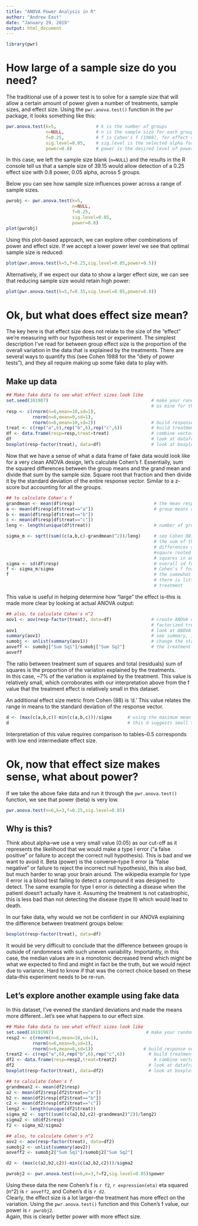 ---
title: "ANOVA Power Analysis in R"
author: "Andrew East"
date: "January 29, 2019"
output: html_document
---

```{r library, echo=F}
library(pwr)
```

# How large of a sample size do you need?

The traditional use of a power test is to solve for a sample size that will allow a certain amount of power given a number of treatments, sample sizes, and effect size.  Using the `pwr.anova.test()` function in the `pwr` package, it looks something like this:

```{r pwr test from package}
pwr.anova.test(k=5,               # k is the number of groups
               n=NULL,            # n is the sample size for each group
               f=0.25,            # f is Cohen's f (1988), for effect size
               sig.level=0.05,    # sig.level is the selected alpha for your hypothesis test
               power=0.8)         # power is the desired level of power (beta)
```

In this case, we left the sample size blank (`n=NULL`) and the results in the R console tell us that a sample size of 39.15 would allow detection of a 0.25 effect size with 0.8 power, 0.05 alpha, across 5 groups.

Below you can see how sample size influences power across a range of sample sizes.
```{r plot of power test, fig.height=5,fig.width=5, results="hold"}
pwrobj <- pwr.anova.test(k=5,               
                         n=NULL,               
                         f=0.25,            
                         sig.level=0.05,   
                         power=0.8)
plot(pwrobj)

```

Using this plot-based approach, we can explore other combinations of power and effect size.
If we accept a lower power level we see that optimal sample size is reduced:

```{r low power plot, fig.height=5, fig.width=5,echo=F}
plot(pwr.anova.test(k=5,f=0.25,sig.level=0.05,power=0.5))

```

Alternatively, if we expect our data to show a larger effect size, we can see that reducing sample size would retain high power:

```{r high effect size plot, fig.height=5, fig.width=5, echo=F}
plot(pwr.anova.test(k=5,f=0.35,sig.level=0.05,power=0.8))

```

# Ok, but what does effect size mean?

The key here is that effect size does not relate to the size of the "effect" we're measuring with our hypothesis test or experiment.
The simplest description I've read for between group effect size is the proportion of the overall variation in the data that is explained by the treatments.  There are several ways to quantify this (see Cohen 1988 for the "diety of power tests"), and they all require making up some fake data to play with.

## Make up data

```{r fake data, results="hold"}
## Make fake data to see what effect sizes look like
set.seed(101987)                                       # make your random numbers the same 
                                                       # as mine for this R session (close after done!!)
resp <- c(rnorm(n=6,mean=10,sd=1),
          rnorm(n=6,mean=9,sd=1),
          rnorm(n=6,mean=10,sd=2))                     # build response vector
treat <- c(rep("a",6),rep("b",6),rep("c",6))           # build treatment vector
df <- data.frame(resp=resp,treat=treat)                # combine vectors into dataframe
df                                                     # look at dataframe
boxplot(resp~factor(treat), data=df)                   # look at boxplot of same data


```

Now that we have a sense of what a data frame of fake data would look like for a very clean ANOVA design, let's calculate Cohen's f.
Essentially, sum the squared differences between the group means and the grand mean and divide that sum by the sample size.  Square root that fraction and then divide it by the standard deviation of the entire response vector.  Similar to a z-score but accounting for all the groups.

```{r cohens f, results="hold"}
## to calculate Cohen's f
grandmean <- mean(df$resp)                              # the mean resp of the df
a <- mean(df$resp[df$treat=="a"])                       # group means of df
b <- mean(df$resp[df$treat=="b"])
c <- mean(df$resp[df$treat=="c"])
leng <- length(unique(df$treat))                        # number of groups

sigma_m <- sqrt((sum((c(a,b,c)-grandmean)^2))/leng)     # see Cohen 88, page 275, but essentially 
                                                        # the sum of the squared mean 
                                                        # differences divded by number of groups and 
                                                        #sqaure rooted (similar to sum of 
                                                        # squares in an ANOVA)
sigma <- sd(df$resp)                                    # overall sd for response
f <- sigma_m/sigma                                      # Cohen's f for this particular ANOVA test.
f                                                       # the somewhat small size indicates that 
                                                        # there is little effect of the 
                                                        # treatment

```

This value is useful in helping determine how "large" the effect is--this is made more clear by looking at actual ANOVA output:

```{r anova output, results="hold"}
## also, to calculate Cohen's n^2
aov1 <- aov(resp~factor(treat), data=df)               # create ANOVA object with resp explained by 
                                                       # factorized treatment in df dataframe
aov1                                                   # look at ANOVA object
summary(aov1)                                          # see summary, including p-value, of ANOVA object
sumobj <- unlist(summary(aov1))                        # change the structure of the anova summary object
aoveff <- sumobj["Sum Sq1"]/sumobj["Sum Sq2"]          # the treatment sum of squares / residual sum of squares
aoveff

```

The ratio between treatment sum of squares and total (residuals) sum of squares is the proportion of the variation explained by the treatments.  
In this case, ~7% of the variation is explained by the treatment.  This value is relatively small, which corroborates with our interpretation above from the f value that the treatment effect is relatively small in this dataset.


An additional effect size metric from Cohen (88) is 'd.'  This value relates the range in means to the standard deviation of the response vector.
```{r cohens d from max max and min min}
d <- (max(c(a,b,c))-min(c(a,b,c)))/sigma      # using the maximum mean and minimum mean 
d                                             # this d suggests small to intermediate effects

```
Interpretation of this value requires comparison to tables--0.5 corresponds with low end intermediate effect size.


# Ok, now that effect size makes sense, what about power?

If we take the above fake data and run it through the `pwr.anova.test()` function, we see that power (beta) is very low.

```{r plot using values}

pwr.anova.test(n=6,k=3,f=0.25,sig.level=0.05)

```

## Why is this?  
Think about alpha--we use a very small value (0.05) as our cut-off as it represents the likelihood that we would make a type I error ("a false positive" or failure to accept the correct null hypothesis).  This is bad and we want to avoid it.  Beta (power) is the converse--type II error (a "false negative" or failure to reject the incorrect null hypothesis), this is also bad, but much harder to wrap your brain around.  The wikipedia example for type II error is a blood test failing to detect a compound it was designed to detect.  The same example for type I error is detecting a disease when the patient doesn't actually have it.  Assuming the treatment is not catastrophic, this is less bad than not detecting the disease (type II) which would lead to death.

In our fake data, why would we not be confident in our ANOVA explaining the difference between treatment groups below:

```{r boxplot, echo=F, fig.height=5, fig.width=5}
boxplot(resp~factor(treat), data=df)
```

It would be very difficult to conclude that the difference between groups is outside of randomness with such uneven variability.  Importantly, in this case, the median values are in a monotonic decreased trend which might be what we expected to find and might in fact be the truth, but we would reject due to variance.  Hard to know if that was the correct choice based on these data--this experiment needs to be re-run.

## Let's explore another example using fake data

In this dataset, I've evened the standard deviations and made the means more different...let's see what happens to our effect size.
```{r new fake data, results="hold"}
## Make fake data to see what effect sizes look like
set.seed(10191987)                                   # make your random numbers the same as mine for this R session
resp2 <- c(rnorm(n=6,mean=10,sd=1),
          rnorm(n=6,mean=9,sd=1),
          rnorm(n=6,mean=8,sd=1))                   # build response vector
treat2 <- c(rep("a",6),rep("b",6),rep("c",6))         # build treatment vector
df2 <- data.frame(resp=resp2,treat=treat2)              # combine vectors into dataframe
df2                                                   # look at dataframe
boxplot(resp~factor(treat), data=df2)                 # look at boxplot of same data

```

```{r calcs hidden, echo=F}

## to calculate Cohen's f
grandmean2 <- mean(df2$resp)                          
a2 <- mean(df2$resp[df2$treat=="a"])                       
b2 <- mean(df2$resp[df2$treat=="b"])
c2 <- mean(df2$resp[df2$treat=="c"])
leng2 <- length(unique(df2$treat))
sigma_m2 <- sqrt((sum((c(a2,b2,c2)-grandmean2)^2))/leng2)
sigma2 <- sd(df2$resp) 
f2 <- sigma_m2/sigma2

## also, to calculate Cohen's n^2
aov2 <- aov(resp~factor(treat), data=df2)
sumobj2 <- unlist(summary(aov2))  
aoveff2 <- sumobj2["Sum Sq1"]/sumobj2["Sum Sq2"]       

d2 <- (max(c(a2,b2,c2))-min(c(a2,b2,c2)))/sigma2 

pwrobj2 <- pwr.anova.test(n=6,k=3,f=f2,sig.level=0.05)$power
```

Using these data the new Cohen's f is `r f2`, `r expression(eta)` eta squared (n^2) is `r aoveff2`, and Cohen's d is `r d2`.  
Clearly, the effect size is a lot larger--the treatment has more effect on the variation.
Using the `pwr.anova.test()` function and this Cohen's f value, our power is `r pwrobj2`.  
Again, this is clearly better power with more effect size.










